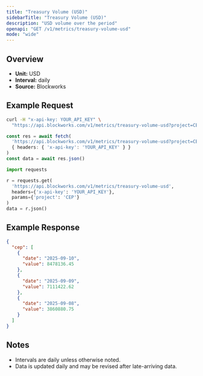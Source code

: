 ```yaml
---
title: "Treasury Volume (USD)"
sidebarTitle: "Treasury Volume (USD)"
description: "USD volume over the period"
openapi: "GET /v1/metrics/treasury-volume-usd"
mode: "wide"
---
```


## Overview

- **Unit:** USD
- **Interval:** daily
- **Source:** Blockworks

## Example Request

<CodeGroup>

```bash cURL
curl -H "x-api-key: YOUR_API_KEY" \
  "https://api.blockworks.com/v1/metrics/treasury-volume-usd?project=CEP"
```

```typescript TypeScript
const res = await fetch(
  'https://api.blockworks.com/v1/metrics/treasury-volume-usd?project=CEP',
  { headers: { 'x-api-key': 'YOUR_API_KEY' } }
)
const data = await res.json()
```

```python Python
import requests

r = requests.get(
  'https://api.blockworks.com/v1/metrics/treasury-volume-usd',
  headers={'x-api-key': 'YOUR_API_KEY'},
  params={'project': 'CEP'}
)
data = r.json()
```

</CodeGroup>

## Example Response

```json
{
  "cep": [
    {
      "date": "2025-09-10",
      "value": 8478136.45
    },
    {
      "date": "2025-09-09",
      "value": 7111422.62
    },
    {
      "date": "2025-09-08",
      "value": 3860880.75
    }
  ]
}
```

## Notes
- Intervals are daily unless otherwise noted.
- Data is updated daily and may be revised after late-arriving data.